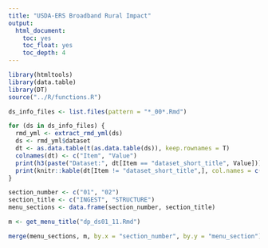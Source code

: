 ```yaml
---
title: "USDA-ERS Broadband Rural Impact"
output: 
  html_document:
    toc: yes
    toc_float: yes
    toc_depth: 4
---
```


```r
library(htmltools)
library(data.table)
library(DT)
source("../R/functions.R")
```

```r

ds_info_files <- list.files(pattern = "*_00*.Rmd")

for (ds in ds_info_files) {
  rmd_yml <- extract_rmd_yml(ds)
  ds <- rmd_yml$dataset
  dt <- as.data.table(t(as.data.table(ds)), keep.rownames = T)
  colnames(dt) <- c("Item", "Value")
  print(h3(paste("Dataset:", dt[Item == "dataset_short_title", Value])))
  print(knitr::kable(dt[Item != "dataset_short_title",], col.names = c("", "")))
}
```

```r
section_number <- c("01", "02")
section_title <- c("INGEST", "STRUCTURE")
menu_sections <- data.frame(section_number, section_title)

m <- get_menu_title("dp_ds01_11.Rmd")

merge(menu_sections, m, by.x = "section_number", by.y = "menu_section")
```
